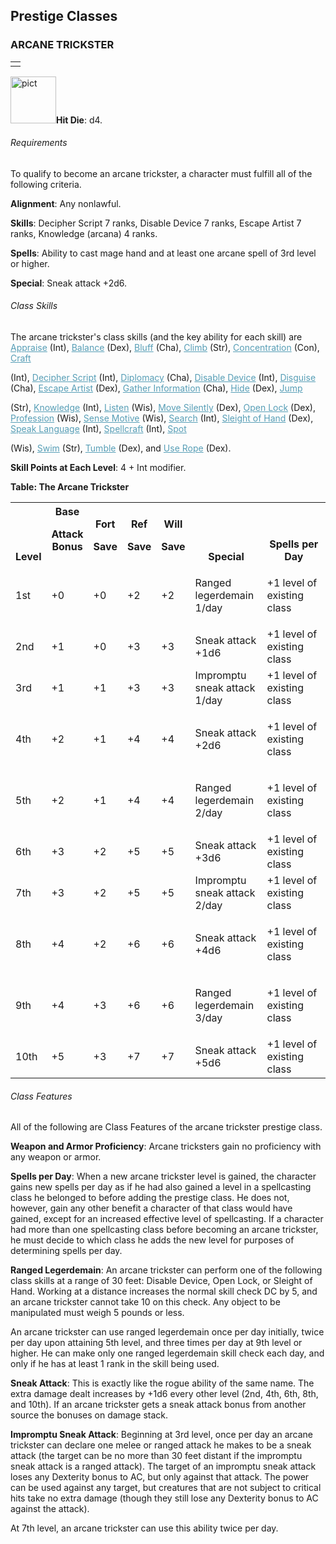 
<a id="prestige-classes"></a>
<h2>
Prestige Classes
</h2><a id="arcane-trickster"></a>

<h3>
ARCANE TRICKSTER
</h3>
<table border="0" cellpadding="0" cellspacing="0" style="width: 100%">
<tbody>
<tr>
<td></td>
</tr>
</tbody>
</table>
<p class="initial">
<a href="http://www.wizards.com/dnd/images/dmg35_gallery/DMG35_PG177_WEB.jpg">
<img class="art-wide" src="pict.jpg" title="" alt="pict" style="
border: 0px solid ; width: 73px; height: 75px;" /></a><b>Hit
Die</b>: d4.
</p><a id="arcane-trickster-requirements"></a>
<h6>
Requirements
</h6>
<p class="initial">

To qualify to become an arcane trickster, a character must fulfill
all of the following criteria.
</p>
<p>
<b>Alignment</b>: Any nonlawful.
</p>
<p>
<b>Skills</b>: Decipher Script 7 ranks, Disable Device 7 ranks,
Escape Artist 7 ranks, Knowledge (arcana) 4 ranks.
</p>
<p>

<b>Spells</b>: Ability to cast mage hand and at least one arcane
spell of 3rd level or higher.
</p>
<p>
<b>Special</b>: Sneak attack +2d6.
</p>
<h6>
Class Skills
</h6>
<p class="initial">

The arcane trickster's class skills (and the key ability for each
skill) are <a style="color: rgb(87, 158, 182);"
href="skillsAll.html#appraise">Appraise</a> (Int), <a style="
color: rgb(87, 158, 182);"
href="skillsAll.html#balance">Balance</a> (Dex), <a style="
color: rgb(87, 158, 182);" href="skillsAll.html#bluff">Bluff</a>
(Cha), <a style="color: rgb(87, 158, 182);"
href="skillsAll.html#climb">Climb</a> (Str), <a style="
color: rgb(87, 158, 182);"
href="skillsAll.html#concentration">Concentration</a> (Con), <a style="
color: rgb(87, 158, 182);" href="skillsAll.html#craft">Craft</a>

(Int), <a style="color: rgb(87, 158, 182);"
href="skillsAll.html#decipher-script">Decipher Script</a> (Int),
<a style="color: rgb(87, 158, 182);"
href="skillsAll.html#diplomacy">Diplomacy</a> (Cha), <a style="
color: rgb(87, 158, 182);"
href="skillsAll.html#disable-device">Disable Device</a> (Int),
<a style="color: rgb(87, 158, 182);"
href="skillsAll.html#disguise">Disguise</a> (Cha), <a style="
color: rgb(87, 158, 182);"
href="skillsAll.html#escape-artist">Escape Artist</a> (Dex), <a style="
color: rgb(87, 158, 182);"
href="skillsAll.html#gather-information">Gather Information</a> (Cha),
<a style="color: rgb(87, 158, 182);"
href="skillsAll.html#hide">Hide</a> (Dex), <a style="
color: rgb(87, 158, 182);" href="skillsAll.html#jump">Jump</a>

(Str), <a style="color: rgb(87, 158, 182);"
href="skillsAll.html#knowledge">Knowledge</a> (Int), <a style="
color: rgb(87, 158, 182);"
href="skillsAll.html#listen">Listen</a> (Wis), <a style="
color: rgb(87, 158, 182);"
href="skillsAll.html#move-silently">Move Silently</a> (Dex), <a style="
color: rgb(87, 158, 182);" href="skillsAll.html#open-lock">Open
Lock</a> (Dex), <a style="color: rgb(87, 158, 182);"
href="skillsAll.html#profession">Profession</a> (Wis), <a style="
color: rgb(87, 158, 182);"
href="skillsAll.html#sense-motive">Sense Motive</a> (Wis), <a style="
color: rgb(87, 158, 182);"
href="skillsAll.html#search">Search</a> (Int), <a style="
color: rgb(87, 158, 182);"
href="skillsAll.html#sleight-of-hand">Sleight of Hand</a> (Dex),
<a style="color: rgb(87, 158, 182);"
href="skillsAll.html#speak-language">Speak Language</a> (Int),
<a style="color: rgb(87, 158, 182);"
href="skillsAll.html#spellcraft">Spellcraft</a> (Int), <a style="
color: rgb(87, 158, 182);" href="skillsAll.html#spot">Spot</a>

(Wis), <a style="color: rgb(87, 158, 182);"
href="skillsAll.html#swim">Swim</a> (Str), <a style="
color: rgb(87, 158, 182);"
href="skillsAll.html#tumble">Tumble</a> (Dex), and <a style="
color: rgb(87, 158, 182);" href="skillsAll.html#use-rope">Use
Rope</a> (Dex).
</p>
<p>
<b>Skill Points at Each Level</b>: 4 + Int modifier.
</p><a id="table-the-arcane-trickster"></a>

<p>
<b>Table: The Arcane Trickster</b>
</p>
<table border="0" cellpadding="1" cellspacing="0" style="width: 100%">
<tbody>
<tr valign="bottom">
<th style="width: 7%">
Level
</th>

<th style="width: 12%">
Base

Attack Bonus
</th>
<th style="width: 7%">
Fort

Save
</th>
<th style="width: 7%">

Ref

Save
</th>
<th style="width: 7%">
Will

Save
</th>
<th style="width: 24%">
Special
</th>

<th style="width: 26%">
Spells per Day
</th>
</tr>
<tr class="odd-row">
<td>
1st
</td>
<td>
+0
</td>

<td>
+0
</td>
<td>
+2
</td>
<td>
+2
</td>
<td>

Ranged legerdemain 1/day
</td>
<td>
+1 level of existing class
</td>
</tr>
<tr>
<td>
2nd
</td>

<td>
+1
</td>
<td>
+0
</td>
<td>
+3
</td>
<td>

+3
</td>
<td>
Sneak attack +1d6
</td>
<td>
+1 level of existing class
</td>
</tr>
<tr class="odd-row">

<td>
3rd
</td>
<td>
+1
</td>
<td>
+1
</td>
<td>

+3
</td>
<td>
+3
</td>
<td>
Impromptu sneak attack 1/day
</td>
<td>
+1 level of existing class
</td>

</tr>
<tr>
<td>
4th
</td>
<td>
+2
</td>
<td>
+1
</td>

<td>
+4
</td>
<td>
+4
</td>
<td>
Sneak attack +2d6
</td>
<td>

+1 level of existing class
</td>
</tr>
<tr class="odd-row">
<td>
5th
</td>
<td>
+2
</td>

<td>
+1
</td>
<td>
+4
</td>
<td>
+4
</td>
<td>

Ranged legerdemain 2/day
</td>
<td>
+1 level of existing class
</td>
</tr>
<tr>
<td>
6th
</td>

<td>
+3
</td>
<td>
+2
</td>
<td>
+5
</td>
<td>

+5
</td>
<td>
Sneak attack +3d6
</td>
<td>
+1 level of existing class
</td>
</tr>
<tr class="odd-row">

<td>
7th
</td>
<td>
+3
</td>
<td>
+2
</td>
<td>

+5
</td>
<td>
+5
</td>
<td>
Impromptu sneak attack 2/day
</td>
<td>
+1 level of existing class
</td>

</tr>
<tr>
<td>
8th
</td>
<td>
+4
</td>
<td>
+2
</td>

<td>
+6
</td>
<td>
+6
</td>
<td>
Sneak attack +4d6
</td>
<td>

+1 level of existing class
</td>
</tr>
<tr class="odd-row">
<td>
9th
</td>
<td>
+4
</td>

<td>
+3
</td>
<td>
+6
</td>
<td>
+6
</td>
<td>

Ranged legerdemain 3/day
</td>
<td>
+1 level of existing class
</td>
</tr>
<tr>
<td class="last-row">
10th
</td>

<td class="last-row">
+5
</td>
<td class="last-row">
+3
</td>
<td class="last-row">
+7
</td>
<td class="last-row">

+7
</td>
<td class="last-row">
Sneak attack +5d6
</td>
<td class="last-row">
+1 level of existing class
</td>
</tr>
</tbody>
</table>

<a id="arcane-trickster-class-features"></a>
<h6>
Class Features
</h6>
<p class="initial">
All of the following are Class Features of the arcane trickster
prestige class.
</p>
<p>
<b>Weapon and Armor Proficiency</b>: Arcane tricksters gain no
proficiency with any weapon or armor.
</p>

<p>
<b>Spells per Day</b>: When a new arcane trickster level is
gained, the character gains new spells per day as if he had also
gained a level in a spellcasting class he belonged to before
adding the prestige class. He does not, however, gain any other
benefit a character of that class would have gained, except for an
increased effective level of spellcasting. If a character had more
than one spellcasting class before becoming an arcane trickster,
he must decide to which class he adds the new level for purposes
of determining spells per day.
</p><a id="arcane-trickster-ranged-legerdemain"></a>
<p>
<b>Ranged Legerdemain</b>: An arcane trickster can perform one of
the following class skills at a range of 30 feet: Disable Device,
Open Lock, or Sleight of Hand. Working at a distance increases the
normal skill check DC by 5, and an arcane trickster cannot take 10
on this check. Any object to be manipulated must weigh 5 pounds or
less.
</p>
<p>
An arcane trickster can use ranged legerdemain once per day
initially, twice per day upon attaining 5th level, and three times
per day at 9th level or higher. He can make only one ranged
legerdemain skill check each day, and only if he has at least 1
rank in the skill being used.
</p>

<p>
<b>Sneak Attack</b>: This is exactly like the rogue ability of the
same name. The extra damage dealt increases by +1d6 every other
level (2nd, 4th, 6th, 8th, and 10th). If an arcane trickster gets
a sneak attack bonus from another source the bonuses on damage
stack.
</p><a id="arcane-trickster-impromptu-sneak-attack"></a>
<p>
<b>Impromptu Sneak Attack</b>: Beginning at 3rd level, once per
day an arcane trickster can declare one melee or ranged attack he
makes to be a sneak attack (the target can be no more than 30 feet
distant if the impromptu sneak attack is a ranged attack). The
target of an impromptu sneak attack loses any Dexterity bonus to
AC, but only against that attack. The power can be used against
any target, but creatures that are not subject to critical hits
take no extra damage (though they still lose any Dexterity bonus
to AC against the attack).
</p>
<p>
At 7th level, an arcane trickster can use this ability twice per
day.
</p>




